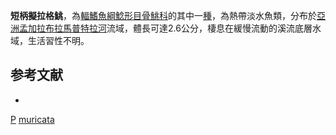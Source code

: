 {{Speciesbox 
| genus = Pseudolaguvia
| species = muricata
| status = DD
| status_system = IUCN3.1
| authority = [[Ng|Ng]], 2005
| synonyms = 
}}
'''短柄擬拉格鮡'''，為[[輻鰭魚綱|輻鰭魚綱]][[鯰形目|鯰形目]][[骨鮡科|骨鮡科]]的其中一[[種|種]]，為熱帶淡水魚類，分布於[[亞洲|亞洲]][[孟加拉|孟加拉]][[布拉馬普特拉河|布拉馬普特拉河]]流域，體長可達2.6公分，棲息在緩慢流動的溪流底層水域，生活習性不明。

==参考文献==
*{{FishBase_species|genus=Pseudolaguvia|species=muricata|year=2015|month=3}}

{{Taxonbar}}

[[Category:2005年描述的鱼类|P]]
[[Category:擬拉格鮡屬|muricata]]